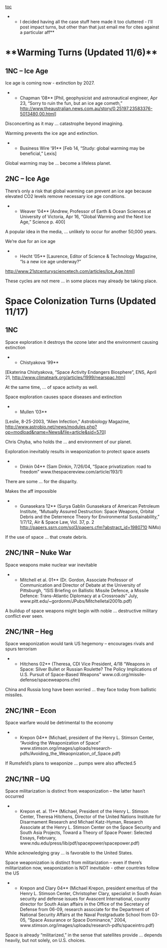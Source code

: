 [[toc]]
**I decided having all the case stuff here made it too cluttered - I'll post impact turns, but other than that just email me for cites against a particular aff**

=**Warming Turns (Updated 11/6)**= 
==1NC – Ice Age== 

Ice age is coming now - extinction by 2027. 
**Chapman ’08** [Phil, geophysicist and astronautical engineer, Apr 23, “Sorry to ruin the fun, but an ice age cometh,” http://www.theaustralian.news.com.au/story/0,25197,23583376-5013480,00.html]

Disconcerting as it may … catastrophe beyond imagining.

Warming prevents the ice age and extinction. 
**Business Wire ’91** [Feb 14, “Study: global warming may be beneficial,” Lexis]

Global warming may be … become a lifeless planet.


==2NC – Ice Age== 

There’s only a risk that global warming can prevent an ice age because elevated CO2 levels remove necessary ice age conditions. 
**Weaver ’04** [Andrew, Professor of Earth & Ocean Sciences at University of Victoria, Apr 16, “Global Warming and the Next Ice Age,” Science p. 400]

A popular idea in the media, … unlikely to occur for another 50,000 years.



We’re due for an ice age 
**Hecht ’05** [Laurence, Editor of Science & Technology Magazine, “Is a new ice age underway?”
http://www.21stcenturysciencetech.com/articles/Ice_Age.html]

These cycles are not mere … in some places may already be taking place.




=Space Colonization Turns (Updated 11/17)= 

==1NC== 

Space exploration it destroys the ozone later and the environment causing extinction 
**Chistyakova ’99**
[Ekaterina Chistyakova, “Space Activity Endangers Biosphere”, ENS, April 21, http://www.climateark.org/articles/1999/nearspac.htm]

At the same time, … of space activity as well.


Space exploration causes space diseases and extinction 
**Mullen ’03**
[Leslie, 8-25-2003, “Alien Infection,” Astrobiology Magazine, http://www.astrobio.net/news/modules.php?op=modload&name=News&file=article&sid=570]

Chris Chyba, who holds the … and environment of our planet.


Exploration inevitably results in weaponization to protect space assets 
**Dinkin 04** (Sam Dinkin, 7/26/04, “Space privatization: road to freedom” www.thespacereview.com/article/193/1)

There are some … for the disparity.


Makes the aff impossible 
**Gunasekara 12** (Surya Gablin Gunasekara of American Petroleum Institute, “Mutually Assured Destruction: Space Weapons, Orbital Debris and the Deterrence Theory for Environmental Sustainability,” 1/7/12, Air & Space Law, Vol. 37, p. 2 http://papers.ssrn.com/sol3/papers.cfm?abstract_id=1980710 NiMo)

If the use of space … that create debris.

==2NC/1NR – Nuke War== 

Space weapons make nuclear war inevitable 
**Mitchell et al. 01** (Dr. Gordon, Associate Professor of Communication and Director of Debate at the University of Pittsburgh, “ISIS Briefing on Ballistic Missile Defence, a Missile Defence: Trans-Atlantic Diplomacy at a Crossroads” July, www.pitt.edu/~gordonm/JPubs/Mitchelletal2001b.pdf)

A buildup of space weapons might begin with noble … destructive military conflict ever seen.



==2NC/1NR – Heg== 

Space weaponization would tank US hegemony – encourages rivals and spurs terrorism 
**Hitchens 02** (Theresa, CDI Vice President, 4/18 “Weapons in Space: Silver Bullet or Russian Roulette? The Policy Implications of U.S. Pursuit of Space-Based Weapons” www.cdi.org/missile-defense/spaceweapons.cfm)

China and Russia long have been worried … they face today from ballistic missiles.


==2NC/1NR – Econ== 


Space warfare would be detrimental to the economy 
**Krepon 04** (Michael, president of the Henry L. Stimson Center, “Avoiding the Weaponization of Space” www.stimson.org/images/uploads/research-pdfs/Avoiding_the_Weaopnization_of_Space.pdf)

If Rumsfeld’s plans to weaponize … pumps were also affected.5



==2NC/1NR – UQ== 

Space militarization is distinct from weaponization – the latter hasn’t occurred 
**Krepon et. al. 11** (Michael, President of the Henry L. Stimson Center, Theresa Hitchens, Director of the United Nations Institute for Disarmament Research and Michael Katz-Hyman, Research Associate at the Henry L. Stimson Center on the Space Security and South Asia Projects, Toward a Theory of Space Power: Selected Essays, February, www.ndu.edu/press/lib/pdf/spacepower/spacepower.pdf)

While acknowledging gray … is favorable to the United States.

Space weaponization is distinct from militarization – even if there’s militarization now, weaponization is NOT inevitable - other countries follow the US 
**Krepon and Clary 04** (Michael Krepon, president emeritus of the Henry L. Stimson Center, Christopher Clary, specialist in South Asian security and defense issues for Avascent International, country director for South Asian affairs in the Office of the Secretary of Defense from 06-09, research associate for the Department of National Security Affairs at the Naval Postgraduate School from 03-05, “Space Assurance or Space Dominance,” 2004, www.stimson.org/images/uploads/research-pdfs/spaceintro.pdf)

Space is already “militarized,” in the sense that satellites provide … depends heavily, but not solely, on U.S. choices.